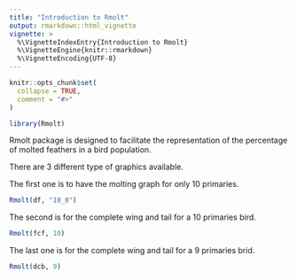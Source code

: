 ---
title: "Introduction to Rmolt"
output: rmarkdown::html_vignette
vignette: >
  %\VignetteIndexEntry{Introduction to Rmolt}
  %\VignetteEngine{knitr::rmarkdown}
  %\VignetteEncoding{UTF-8}
---

```{r, include = FALSE}
knitr::opts_chunk$set(
  collapse = TRUE,
  comment = "#>"
)
```

```{r setup}
library(Rmolt)
```


Rmolt package is designed to facilitate the representation of the percentage of molted feathers in a bird population.

There are 3 different type of graphics available.

The first one is to have the molting graph for only 10 primaries.

```{r}
Rmolt(df, "10_0")
```

The second is for the complete wing and tail for a 10 primaries bird.

```{r}
Rmolt(fcf, 10)

```

The last one is for the complete wing and tail for a 9 primaries brid.

```{r}
Rmolt(dcb, 9)
```
